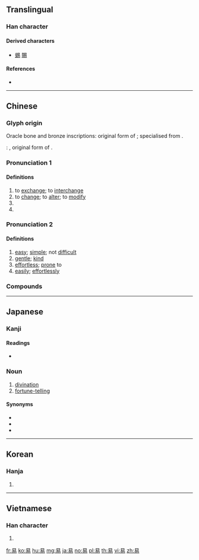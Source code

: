 {{also|昜}}
==Translingual==

===Han character===
{{Han char|rn=72|rad=日|as=04|sn=8|four=60227|canj=APHH|ids=⿱日勿}}

====Derived characters====
* [[蜴]] [[賜]]

====References====
* {{Han ref|kx=0492.030|dkj=13814|dj=0854.080|hdz=21494.010|uh=6613|ud=26131|bh=A9F6|bd=43510}}

----

==Chinese==
{{zh-forms}}

===Glyph origin===
{{Han etym}}
Oracle bone and bronze inscriptions: original form of {{och-l|賜|to confer, to bestow}}; specialised from {{och-l|益|to benefit}}.

''{{w|Shuowen}}'': {{liushu|p|nocap=1}}, original form of {{och-l|蜴|lizard}}.

===Pronunciation 1===
{{zh-pron
|m=yì
|c=jik6
|h=pfs=yit
|md=ĭk
|mn=qz:ia̍k/tw,xm,zz:e̍k/qz,tw,xm,zz:ia̍h
|mn_note=ia̍k/e̍k - literary; ia̍h - vernacular
|w=5hhiq
|mc=2
|oc=2,2
|cat=v,pn
}}

====Definitions====
{{zh-hanzi}}

# to [[exchange]]; to [[interchange]]
# to [[change]]; to [[alter]]; to [[modify]]
# {{zh-short|易經|[[I Ching]]}}
# {{surname|lang=zh}}

===Pronunciation 2===
{{zh-pron
|m=yì
|c=ji6
|h=pfs=yi
|md=giê/ê
|md_note=giê - vernacular; ê - literary
|mn=qz,tw,xm,zz:ī
|w=3hhi
|mc=1
|oc=1,1
|cat=a,adv
}}

====Definitions====
{{zh-hanzi}}

# [[easy]]; [[simple]]; not [[difficult]]
# [[gentle]]; [[kind]]
# [[effortless]]; [[prone]] to
# [[easily]]; [[effortlessly]]

===Compounds===
{{zh-der|易貨貿易|易拉罐|易經:[[I Ching]]|易燃物|易熔合金|易如反掌|易手|易于|易幟|一定不易|一成不易|三不易|三角貿易|不容易|不易|不易一字|不易之論|不輕容易|交易|交易單位|交易所|交易稅|以暴易亂|以暴易暴|以物易物|來之不易|保護貿易|信用交易|內線交易|公平交易|冠履倒易|出口貿易|博易|卜易|反掌之易|周易|味勝易牙|和易|器小易盈|回易|國營貿易|國際貿易|坦易|場外交易|多邊貿易|大不易|夷易|好不容易|好容易|始終不易|容易|實物交易|對外貿易|對等貿易|小器易盈|居大不易|居易|嶢嶢易缺|平心易氣|平易|平易謙沖|平易近人|平易近民|彩雲易散|得來不易|情詞易工|慢易|拔幟易幟|撫梁易柱|改名易姓|改弦易張|改弦易調|改弦易轍|改張易調|改易|改轅易轍|易主|易人|易位|易例|易俗|易俗移風|易傳|易元吉|易刑處分|易則|易加卡|易北河|易卜生 |易可|易名|易圖明辨|易地|易堂九子|易墓|易如拾芥|易如翻掌|易姓|易子析骸|易子而食|易子而飧|易字|易學|易學啓蒙|易守難攻|易容|易帶|易感性|易於反掌|易易|易林|易水|易水寒|易水歌|易漢學|易牙|易牙之味|易牙蒸子|易玄光|易知由單|易科|易科罰金|易筋經|易簀|易與|易轍|易通釋|易開罐|易順鼎|時移世易|時移俗易|更弦易轍|更易|未易才|李易安|析骸易子|樂易|沿岸貿易|流易|深耕易耨|淺易|淺而易見|淺顯易懂|炊骨易子|無形貿易|白居易|百世不易|盛筵易散|直接貿易|相易|眾擎易舉|知易行難|知難行易|祕密交易|移天易日|移易|移風易俗|空中交易|立券交易|簡易|簡易師範|線上交易|聖路易|脫易|談何容易|變名易姓|變故易常|變易|變色易容|變風易俗|貿易|貿易保護|貿易區|貿易協定|貿易商|貿易差額|貿易收支|貿易網路|貿易赤字|貿易逆差|貿易順差|貿易額|貿易風|賢賢易色|路易十三|路易十六|路易十四|輕易|輕而易舉|轉口貿易|轉帳交易|辟易|通功易事|進口貿易|道近易從|避難就易|鄙易|量小易盈|間接貿易|陰陽易位|險易|雙邊貿易|難易|難易適中|零股交易|非同容易|革易|顯而易見|風移俗易|馮唐易老|驕易}}

----

==Japanese==

===Kanji===
{{ja-kanji|grade=5|rs=日04}}

====Readings====
* {{ja-readings|goon=[[い]] (i), [[やく]] (yaku)|kanon=[[い]] (i), [[えき]] (eki)|kun=[[やさしい]] (yasashii), [[かえる]] (kaeru), [[おさめる]] (osameru)}}

===Noun===
{{ja-noun|えき}}

# [[divination]]
# [[fortune-telling]]

====Synonyms====
* {{ja-r|卜|うらない}}
* {{ja-r|占|うら}}
* {{ja-r|卜占|ぼくせん}}

----

==Korean==

===Hanja===
{{ko-hanja|hangeul=[[역]], [[이]]|eumhun=|rv=yeok, i|mr=yŏk, i|y=yek, i}}

# {{defn|lang=ko|sort=日04}}

----

==Vietnamese==

===Han character===
{{vi-hantu|[[dịch]], [[dể]], [[dễ]], [[di]], [[diệc]], [[dẻ]], [[dẹ]], [[dị]], [[dịu]], [[rẻ]], [[rể]]|rs=日04}}

# {{defn|lang=vi|sort=日04}}

[[fr:易]]
[[ko:易]]
[[hu:易]]
[[mg:易]]
[[ja:易]]
[[no:易]]
[[pl:易]]
[[th:易]]
[[vi:易]]
[[zh:易]]